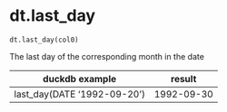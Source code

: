 # dt.last_day { #duckops.dt.last_day }

`dt.last_day(col0)`

The last day of the corresponding month in the date

| duckdb example | result |
| -------------- | ------ |
| last_day(DATE '1992-09-20') | 1992-09-30 |
